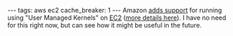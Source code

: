 ---
tags: aws ec2
cache_breaker: 1
---
Amazon [http://developer.amazonwebservices.com/connect/entry.jspa?externalID=3979&categoryID=42 adds support] for running using "User Managed Kernels" on [[EC2]] ([http://developer.amazonwebservices.com/connect/entry.jspa?categoryID=174&externalID=3967 more details here]). I have no need for this right now, but can see how it might be useful in the future.
